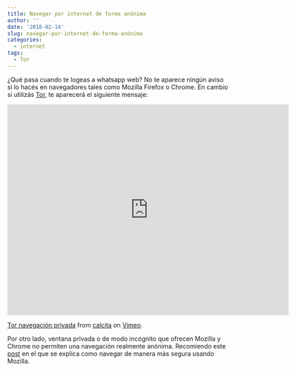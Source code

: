 ```yaml
---
title: Navegar por internet de forma anónima
author: ''
date: '2018-02-14'
slug: navegar-por-internet-de-forma-anónima
categories:
  - internet
tags:
  - Tor
---
```


¿Qué pasa cuando te logeas a whatsapp web? No te aparece ningún aviso si lo hacés en navegadores tales como Mozilla Firefox o Chrome. En cambio si utilizás [Tor](https://www.torproject.org/), te aparecerá el siguiente mensaje:

<iframe src="https://player.vimeo.com/video/255937248" width="640" height="480" frameborder="0" webkitallowfullscreen mozallowfullscreen allowfullscreen></iframe>
<p><a href="https://vimeo.com/255937248">Tor navegaci&oacute;n privada</a> from <a href="https://vimeo.com/user81087128">calcita</a> on <a href="https://vimeo.com">Vimeo</a>.</p>

Por otro lado, ventana privada o de modo incógnito que ofrecen Mozilla y Chrome no permiten una navegación realmente anónima. Recomiendo este [post](https://sontusdatos.org/2016/10/18/1_libertad_para_ser_diferente/) en el que se explica como navegar de manera más segura usando Mozilla.

<!-- Recomiendo muchísimo este post, que fue el que me abrió los ojos sobre este tema. -->